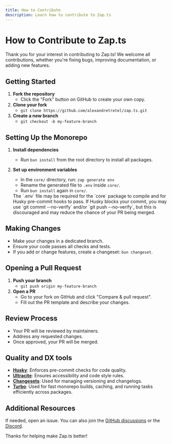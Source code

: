 ```yaml
---
title: How to Contribute
description: Learn how to contribute to Zap.ts
---
```



# How to Contribute to Zap.ts

Thank you for your interest in contributing to Zap.ts! We welcome all contributions, whether you're fixing bugs, improving documentation, or adding new features.

## Getting Started

1. **Fork the repository**
	- Click the "Fork" button on GitHub to create your own copy.
2. **Clone your fork**
	- `git clone https://github.com/alexandretrotel/zap.ts.git`
3. **Create a new branch**
	- `git checkout -b my-feature-branch`

## Setting Up the Monorepo

1. **Install dependencies**
	- Run `bun install` from the root directory to install all packages.

2. **Set up environment variables**
	- In the `core/` directory, run: `zap generate env`
	- Rename the generated file to `.env` inside `core/`.
	- Run `bun install` again in `core/`.

	<Callout type="warn">
    The `.env` file may be required for the `core` package to compile and for Husky pre-commit hooks to pass. If Husky blocks your commit, you may use `git commit --no-verify` and/or `git push --no-verify`, but this is discouraged and may reduce the chance of your PR being merged.
	</Callout>

## Making Changes

- Make your changes in a dedicated branch.
- Ensure your code passes all checks and tests.
- If you add or change features, create a changeset: `bun changeset`.

## Opening a Pull Request

1. **Push your branch**
	- `git push origin my-feature-branch`
2. **Open a PR**
	- Go to your fork on GitHub and click "Compare & pull request".
	- Fill out the PR template and describe your changes.

## Review Process

- Your PR will be reviewed by maintainers.
- Address any requested changes.
- Once approved, your PR will be merged.

## Quality and DX tools

- **[Husky](https://typicode.github.io/husky/#/)**: Enforces pre-commit checks for code quality.
- **[Ultracite](https://www.ultracite.ai)**: Ensures accessibility and code style rules.
- **[Changesets](https://github.com/changesets/changesets)**: Used for managing versioning and changelogs.
- **[Turbo](https://turbo.build/)**: Used for fast monorepo builds, caching, and running tasks efficiently across packages.

## Additional Resources

If needed, open an issue. You can also join the [GitHub discussions](https://github.com/alexandretrotel/zap.ts/discussions) or the [Discord](https://discord.gg/24hXMC3eAa).

Thanks for helping make Zap.ts better!
